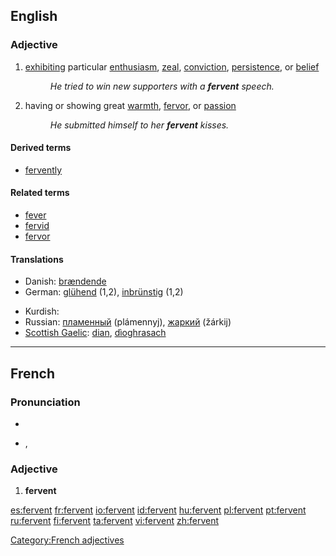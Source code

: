==English==

===Adjective===
{{en-adj}}

# [[exhibit]]ing particular [[enthusiasm]], [[zeal]], [[conviction]], [[persistence]], or [[belief]]
#: ''He tried to win new supporters with a '''fervent''' speech.''
# having or showing great [[warmth]], [[fervor]], or [[passion]]
#: ''He submitted himself to her '''fervent''' kisses.''

====Derived terms====
* [[fervently]]

====Related terms====
* [[fever]]
* [[fervid]]
* [[fervor]]

====Translations====
{{top}}
* Danish: [[brændende]]
* German: [[glühend]] (1,2), [[inbrünstig]] (1,2)
{{mid}}
* Kurdish: {{KUchar|[[گه‌رمی]]}}
* Russian: [[пламенный]] (plámennyj), [[жаркий]] (žárkij)
* [[Scottish Gaelic]]: [[dian]], [[dìoghrasach]]
{{bottom}}

----

==French==

===Pronunciation===
* {{audio|Fr-fervent.ogg|audio}}
* {{IPA|lang=fr|/fɛʁ.vɑ̃/}}, {{SAMPA|/fER.vA~/}}

===Adjective===
{{fr-infl-adj|sm=fervent|sf=fervente|pm=fervents|pf=ferventes|smp=fɛʁ.vɑ̃|sfp=fɛʁ.vɑ̃t|pmp=fɛʁ.vɑ̃|pfp=fɛʁ.vɑ̃t}}

# '''fervent'''

[[Category:French adjectives]]

[[es:fervent]]
[[fr:fervent]]
[[io:fervent]]
[[id:fervent]]
[[hu:fervent]]
[[pl:fervent]]
[[pt:fervent]]
[[ru:fervent]]
[[fi:fervent]]
[[ta:fervent]]
[[vi:fervent]]
[[zh:fervent]]